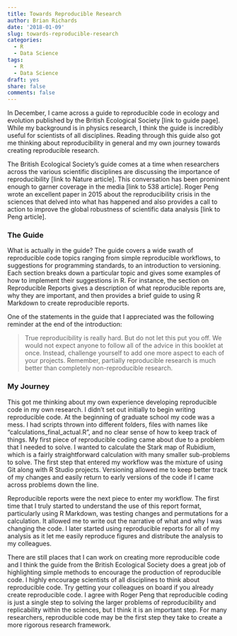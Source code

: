 ```yaml
---
title: Towards Reproducible Research
author: Brian Richards
date: '2018-01-09'
slug: towards-reproducible-research
categories:
  - R
  - Data Science
tags:
  - R
  - Data Science
draft: yes
share: false
comments: false
---
```


In December, I came across a guide to reproducible code in ecology and evolution published by the British Ecological Society [link to guide page]. While my background is in physics research, I think the guide is incredibly useful for scientists of all disciplines. Reading through this guide also got me thinking about reproducibility in general and my own journey towards creating reproducible research.

The British Ecological Society's guide comes at a time when researchers across the various scientific disciplines are discussing the importance of reproducibility [link to Nature article]. This conversation has been prominent enough to garner coverage in the media [link to 538 article]. Roger Peng wrote an excellent paper in 2015 about the reproducibility crisis in the sciences that delved into what has happened and also provides a call to action to improve the global robustness of scientific data analysis [link to Peng article].

### The Guide

What is actually in the guide? The guide covers a wide swath of reproducible code topics ranging from simple reproducible workflows, to suggestions for programming standards, to an introduction to versioning. Each section breaks down a particular topic and gives some examples of how to implement their suggestions in R. For instance, the section on Reproducible Reports gives a description of what reproducible reports are, why they are important, and then provides a brief guide to using R Markdown to create reproducible reports. 

One of the statements in the guide that I appreciated was the following reminder at the end of the introduction: 

>True reproducibility is really hard. But do not let this put you off. We would not expect anyone to follow all of the advice in this booklet at once. Instead, challenge yourself to add one more aspect to each of your projects. Remember, partially reproducible research is much better than completely non-reproducible research.

### My Journey

This got me thinking about my own experience developing reproducible code in my own research. I didn't set out initially to begin writing reproducible code. At the beginning of graduate school my code was a mess. I had scripts thrown into different folders, files with names like "calculations_final_actual.R", and no clear sense of how to keep track of things. My first piece of reproducible coding came about due to a problem that I needed to solve. I wanted to calculate the Stark map of Rubidium, which is a fairly straightforward calculation with many smaller sub-problems to solve. The first step that entered my workflow was the mixture of using Git along with R Studio projects. Versioning allowed me to keep better track of my changes and easily return to early versions of the code if I came across problems down the line.

Reproducible reports were the next piece to enter my workflow. The first time that I truly started to understand the use of this report format, particularly using R Markdown, was testing changes and permutations for a calculation. It allowed me to write out the narrative of what and why I was changing the code. I later started using reproducible reports for all of my analysis as it let me easily reproduce figures and distribute the analysis to my colleagues. 

There are still places that I can work on creating more reproducible code and I think the guide from the British Ecological Society does a great job of highlighting simple methods to encourage the production of reproducible code. I highly encourage scientists of all disciplines to think about reproducible code. Try getting your colleagues on board if you already create reproducible code. I agree with Roger Peng that reproducible coding is just a single step to solving the larger problems of reproducibility and replicability within the sciences, but I think it is an important step. For many researchers, reproducible code may be the first step they take to create a more rigorous research framework.
